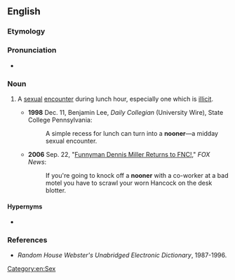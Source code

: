 ==English==

===Etymology===
{{suffix|en|noon|er}}

===Pronunciation===
* {{IPA|/ˈnuːnəɹ/|lang=en}}
*: {{rhymes|uːnə(r)|lang=en}}

===Noun===
{{en-noun}}

# {{lb|en|chiefly|US|informal}} A [[sexual]] [[encounter]] during lunch hour, especially one which is [[illicit]].
#* '''1998''' Dec. 11, Benjamin Lee, ''Daily Collegian'' (University Wire), State College Pennsylvania:
#*: A simple recess for lunch can turn into a '''nooner'''—a midday sexual encounter.
#* '''2006''' Sep. 22, "[http://www.foxnews.com/story/0,2933,215178,00.html Funnyman Dennis Miller Returns to FNC!]," ''FOX News'':
#*: If you're going to knock off a '''nooner''' with a co-worker at a bad motel you have to scrawl your worn Hancock on the desk blotter.

====Hypernyms====
* {{l|en|quickie}}

===References===
* ''Random House Webster's Unabridged Electronic Dictionary'', 1987-1996.

[[Category:en:Sex]]